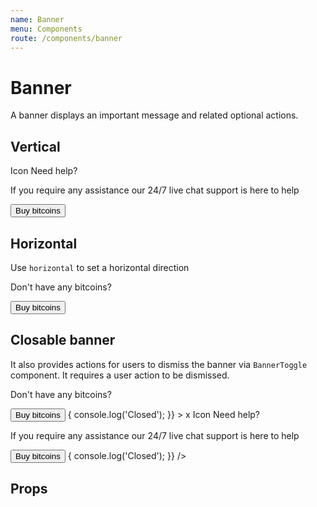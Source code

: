 ```yaml
---
name: Banner
menu: Components
route: /components/banner
---
```



# Banner

A banner displays an important message and related optional actions.

## Vertical

<Playground>
  <Banner>
    Icon
    <Heading size="foxtrot" element="h2">
      Need help?
    </Heading>
    <p>
      If you require any assistance our 24/7 live chat support is here to help
    </p>
    <Button fullWidth modifier="secondary">
      Buy bitcoins
    </Button>
  </Banner>
</Playground>

## Horizontal

Use `horizontal` to set a horizontal direction

<Playground>
  <Banner horizontal>
    <p>Don't have any bitcoins?</p>
    <Button fullWidth modifier="secondary">
      Buy bitcoins
    </Button>
  </Banner>
</Playground>

## Closable banner

It also provides actions for users to dismiss the banner via `BannerToggle` component.
It requires a user action to be dismissed.

<Playground>
  <Banner horizontal>
    <p>Don't have any bitcoins?</p>
    <Button fullWidth modifier="secondary">
      Buy bitcoins
    </Button>
    <BannerToggle
      onClick={() => {
        console.log('Closed');
      }}
    >
      x
    </BannerToggle>
  </Banner>
</Playground>

<Playground>
  <Banner>
    Icon
    <Heading size="foxtrot" element="h2">
      Need help?
    </Heading>
    <p>
      If you require any assistance our 24/7 live chat support is here to help
    </p>
    <Button fullWidth modifier="secondary">
      Buy bitcoins
    </Button>
    <BannerToggle
      onClick={() => {
        console.log('Closed');
      }}
    />
  </Banner>
</Playground>

## Props

<PropsTable of={Banner} />
